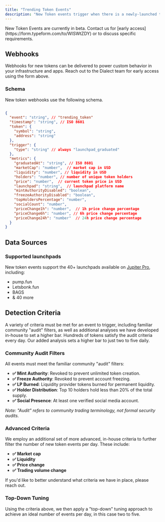 ```yaml
---
title: "Trending Token Events"
description: "New Token events trigger when there is a newly-launched token that is outpeforming the many thousands of others that are launched every day. Integrate New Token events into your application or infrastructure via webhooks, or bundled with Dialect's Alerts Stack."
---
```


<Tip>
New Token Events are currently in beta. Contact us for [early access](https://form.typeform.com/to/WlSWtZDY) or to discuss specific requirements.
</Tip>

## Webhooks

Webhooks for new tokens can be delivered to power custom behavior in your infrastructure and apps. Reach out to the Dialect team for early access using the form above.

### Schema

New token webhooks use the following schema.

```json

{
  "event": "string", // "trending_token"
  "timestamp": "string", // ISO 8601
  "token": {
    "symbol": "string",
    "address": "string"
  },
  "trigger": {
    "type": "string" // always "launchpad_graduated"
  },
  "metrics": {
    "graduatedAt": "string", // ISO 8601
    "marketCap": "number",  // market cap in USD
    "liquidity": "number", // liquidity in USD
    "holders": "number", // number of unique token holders
    "price": "number",  // current token price in USD
    "launchpad": "string",  // launchpad platform name
    "mintAuthorityDisabled": "boolean",
    "freezeAuthorityDisabled": "boolean",
    "topHoldersPercentage": "number",
    "socialCount": "number",
    "priceChange1h": "number",  // 1h price change percentage
    "priceChange6h": "number", // 6h price change percentage
    "priceChange24h": "number"  // 24h price change percentage
  }
}
```

## Data Sources

### Supported launchpads

New token events support the 40+ launchpads available on [Jupiter Pro](https://jup.ag/pro?tab=launchpads), including:

- pump.fun 
- Letsbonk.fun 
- BAGS
- & 40 more


## Detection Criteria

A variety of criteria must be met for an event to trigger, including familiar community "audit" filters, as well as additional analyses we have developed in-house to set a higher bar. Hundreds of tokens satisfy the audit criteria every day. Our added analysis sets a higher bar to just two to five daily.

### Community Audit Filters

All events must meet the familiar community "audit" filters: 

- **✅ Mint Authority**: Revoked to prevent unlimited token creation.
- **✅ Freeze Authority**: Revoked to prevent account freezing.
- **✅ LP Burned**: Liquidity provider tokens burned for permanent liquidity.
- **✅ Holder Distribution**: Top 10 holders hold less than 20% of the total supply.
- **✅ Social Presence**: At least one verified social media account.

*Note: "Audit" refers to community trading terminology, not formal security audits.*

### Advanced Criteria

We employ an additional set of more advanced, in-house criteria to further filter the number of new token events per day. These include: 

- **✅ Market cap**
- **✅ Liquidity**
- **✅ Price change**
- **✅ Trading volume change**

If you'd like to better understand what criteria we have in place, please reach out.

### Top-Down Tuning

Using the criteria above, we then apply a "top-down" tuning approach to achieve an ideal number of events per day, in this case two to five.
